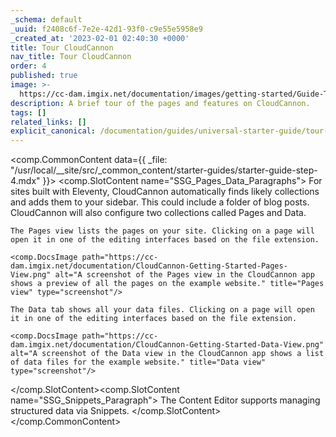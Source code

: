 ```yaml
---
_schema: default
_uuid: f2408c6f-7e2e-42d1-93f0-c9e55e5958e9
_created_at: '2023-02-01 02:40:30 +0000'
title: Tour CloudCannon
nav_title: Tour CloudCannon
order: 4
published: true
image: >-
  https://cc-dam.imgix.net/documentation/images/getting-started/Guide-Thumbnails/CloudCannon-Getting-Started-Thumbnail-Eleventy.png
description: A brief tour of the pages and features on CloudCannon.
tags: []
related_links: []
explicit_canonical: /documentation/guides/universal-starter-guide/tour-cloudcannon/
---
```

<comp.CommonContent data={{ _file: "/usr/local/__site/src/_common_content/starter-guides/starter-guide-step-4.mdx" }}>
  <comp.SlotContent name="SSG_Pages_Data_Paragraphs">
    For sites built with Eleventy, CloudCannon automatically finds likely collections and adds them to your sidebar. This could include a folder of blog posts. CloudCannon will also configure two collections called Pages and Data.

    The Pages view lists the pages on your site. Clicking on a page will open it in one of the editing interfaces based on the file extension.

    <comp.DocsImage path="https://cc-dam.imgix.net/documentation/CloudCannon-Getting-Started-Pages-View.png" alt="A screenshot of the Pages view in the CloudCannon app shows a preview of all the pages on the example website." title="Pages view" type="screenshot"/>

    The Data tab shows all your data files. Clicking on a page will open it in one of the editing interfaces based on the file extension.

    <comp.DocsImage path="https://cc-dam.imgix.net/documentation/CloudCannon-Getting-Started-Data-View.png" alt="A screenshot of the Data view in the CloudCannon app shows a list of data files for the example website." title="Data view" type="screenshot"/>
  </comp.SlotContent><comp.SlotContent name="SSG_Snippets_Paragraph">
    The Content Editor supports managing structured data via Snippets.
  </comp.SlotContent>
</comp.CommonContent>